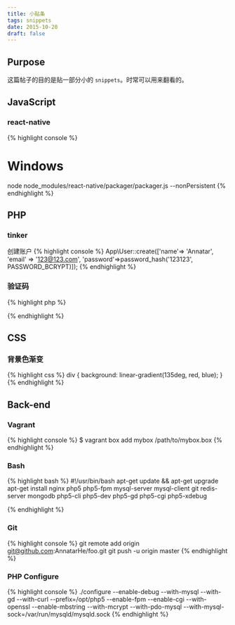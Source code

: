 ```yaml
---
title: 小贴条
tags: snippets
date: 2015-10-20
draft: false
---
```


## Purpose

这篇帖子的目的是贴一部分小的 `snippets`。时常可以用来翻看的。

## JavaScript

### react-native
{% highlight console %}
# Windows
node node_modules/react-native/packager/packager.js --nonPersistent
{% endhighlight %}


## PHP

### tinker

创建账户
{% highlight console %}
App\User::create(['name'=> 'Annatar', 'email' => '123@123.com', 'password'=>password_hash('123123', PASSWORD_BCRYPT)]);
{% endhighlight %}

### 验证码

{% highlight php %}
<?php
  $fontsize = 6;
  $width = 100;
  $height = 30;
  // 创建画布，并返回资源
  $image = imagecreatetruecolor($width , $height);
  // 设置画布颜色
  $bgcolor = imagecolorallocate($image,255,255,255);
  // 从左到右填充颜色
  imagefill($image,0,0,$bgcolor);
  // 在图片上生成四个数字
  for ($i=0; $i < 4; $i++) {
    // 创建字体颜色
    $fontColor = imagecolorallocate($image,rand(0,120),rand(0,120),rand(0,120));
    $content   = rand(0,9);
    // 数字的位置
    $x         = ($i * 100 / 4) + rand(5,10);
    $y         = rand(5,10);
    imagestring($image , $fontsize , $x, $y, $content, $fontColor);
  }
  // 设置干扰点
  for ($i=0; $i < 200; $i++) {
    $pointColor = imagecolorallocate($image,rand(50,200),rand(50,200),rand(50,200));
    imagesetpixel($image,rand(1,99),rand(1,29),$pointColor);
  }
  // 干扰线
  for ($i=0; $i < 3; $i++) {
    $lineColor = imagecolorallocate($image, rand(80,220), rand(80,220), rand(80,220));
    imageline($image,rand(1,99),rand(1,29),rand(1,99),rand(1,29),$lineColor);
  }
  // 输出
  header('content-type:image/png');
  imagepng($image);
  imagedestroy($image);
?>
{% endhighlight %}

## CSS

### 背景色渐变

{% highlight css %}
div {
  background: linear-gradient(135deg, red, blue);
}
{% endhighlight %}

## Back-end

### Vagrant
{% highlight console %}
$ vagrant box add mybox /path/to/mybox.box
{% endhighlight %}


### Bash
{% highlight bash %}
#!/usr/bin/bash
apt-get update && apt-get upgrade
apt-get install nginx php5 php5-fpm mysql-server mysql-client git redis-server mongodb php5-cli php5-dev php5-gd php5-cgi php5-xdebug


{% endhighlight %}

### Git
{% highlight console %}
git remote add origin git@github.com:AnnatarHe/foo.git
git push -u origin master
{% endhighlight %}


### PHP Configure

{% highlight console %}
./configure --enable-debug --with-mysql --with-gd --with-curl --prefix=/opt/php5 --enable-fpm --enable-cgi --with-openssl --enable-mbstring --with-mcrypt --with-pdo-mysql --with-mysql-sock=/var/run/mysqld/mysqld.sock
{% endhighlight %}
